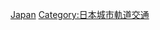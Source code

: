 {{Commonscat|Monorails in Japan}}

[[Category:各國單軌電車|Japan]]
[[Category:日本城市軌道交通|Category:日本城市軌道交通]]